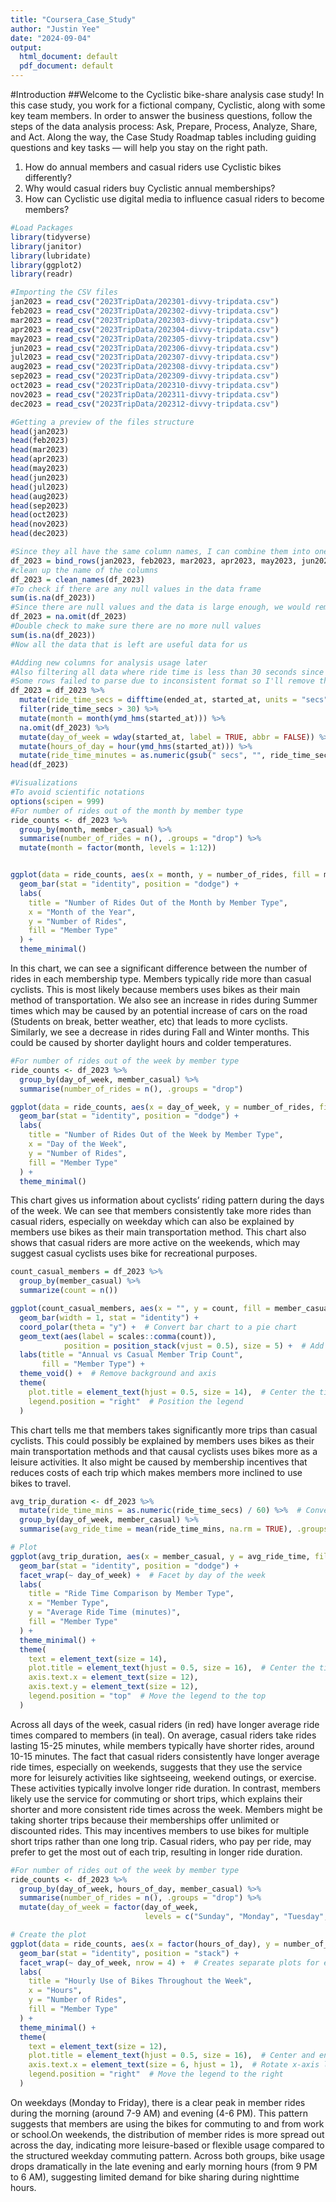 ---
title: "Coursera_Case_Study"
author: "Justin Yee"
date: "2024-09-04"
output:
  html_document: default
  pdf_document: default
---
#Introduction
##Welcome to the Cyclistic bike-share analysis case study! In this case study, you work for a fictional company, Cyclistic, along with some key team members. In order to answer the business questions, follow the steps of the data analysis process: Ask, Prepare, Process, Analyze, Share, and Act. Along the way, the Case Study Roadmap tables including guiding questions and key tasks — will help you stay on the right path.

1. How do annual members and casual riders use Cyclistic bikes differently?
2. Why would casual riders buy Cyclistic annual memberships?
3. How can Cyclistic use digital media to influence casual riders to become members?
```{r include=TRUE, results='hide'}
#Load Packages
library(tidyverse)
library(janitor)
library(lubridate)
library(ggplot2)
library(readr)
```

```{r include=TRUE, results='hide'}
#Importing the CSV files
jan2023 = read_csv("2023TripData/202301-divvy-tripdata.csv")
feb2023 = read_csv("2023TripData/202302-divvy-tripdata.csv")
mar2023 = read_csv("2023TripData/202303-divvy-tripdata.csv")
apr2023 = read_csv("2023TripData/202304-divvy-tripdata.csv")
may2023 = read_csv("2023TripData/202305-divvy-tripdata.csv")
jun2023 = read_csv("2023TripData/202306-divvy-tripdata.csv")
jul2023 = read_csv("2023TripData/202307-divvy-tripdata.csv")
aug2023 = read_csv("2023TripData/202308-divvy-tripdata.csv")
sep2023 = read_csv("2023TripData/202309-divvy-tripdata.csv")
oct2023 = read_csv("2023TripData/202310-divvy-tripdata.csv")
nov2023 = read_csv("2023TripData/202311-divvy-tripdata.csv")
dec2023 = read_csv("2023TripData/202312-divvy-tripdata.csv")
```

```{r include=TRUE, results='hide'}
#Getting a preview of the files structure
head(jan2023)
head(feb2023)
head(mar2023)
head(apr2023)
head(may2023)
head(jun2023)
head(jul2023)
head(aug2023)
head(sep2023)
head(oct2023)
head(nov2023)
head(dec2023)
```

```{r}
#Since they all have the same column names, I can combine them into one date frame
df_2023 = bind_rows(jan2023, feb2023, mar2023, apr2023, may2023, jun2023, jul2023, aug2023, sep2023, oct2023, nov2023, dec2023)
#clean up the name of the columns
df_2023 = clean_names(df_2023)
#To check if there are any null values in the data frame
sum(is.na(df_2023))
#Since there are null values and the data is large enough, we would remove them
df_2023 = na.omit(df_2023)
#Double check to make sure there are no more null values
sum(is.na(df_2023))
#Now all the data that is left are useful data for us
```

```{r, echo=TRUE, warning=FALSE}
#Adding new columns for analysis usage later
#Also filtering all data where ride time is less than 30 seconds since it may be #invalid data
#Some rows failed to parse due to inconsistent format so I'll remove them
df_2023 = df_2023 %>%
  mutate(ride_time_secs = difftime(ended_at, started_at, units = "secs")) %>%
  filter(ride_time_secs > 30) %>%
  mutate(month = month(ymd_hms(started_at))) %>%
  na.omit(df_2023) %>%
  mutate(day_of_week = wday(started_at, label = TRUE, abbr = FALSE)) %>%
  mutate(hours_of_day = hour(ymd_hms(started_at))) %>%
  mutate(ride_time_minutes = as.numeric(gsub(" secs", "", ride_time_secs)) / 60)
head(df_2023)
```

```{r}
#Visualizations
#To avoid scientific notations
options(scipen = 999)
#For number of rides out of the month by member type
ride_counts <- df_2023 %>%
  group_by(month, member_casual) %>%
  summarise(number_of_rides = n(), .groups = "drop") %>%
  mutate(month = factor(month, levels = 1:12))


ggplot(data = ride_counts, aes(x = month, y = number_of_rides, fill = member_casual)) +
  geom_bar(stat = "identity", position = "dodge") +
  labs(
    title = "Number of Rides Out of the Month by Member Type",
    x = "Month of the Year",
    y = "Number of Rides",
    fill = "Member Type"
  ) + 
  theme_minimal()
```

In this chart, we can see a significant difference between the number of rides in each 
membership type. Members typically ride more than casual cyclists. This is most likely 
because members uses bikes as their main method of transportation. We also see an increase 
in rides during Summer times which may be caused by an potential increase of cars on the 
road (Students on break, better weather, etc) that leads to more cyclists. Similarly, we 
see a decrease in rides during Fall and Winter months. This could be caused by shorter 
daylight hours and colder temperatures. 

```{r}
#For number of rides out of the week by member type
ride_counts <- df_2023 %>%
  group_by(day_of_week, member_casual) %>%
  summarise(number_of_rides = n(), .groups = "drop")

ggplot(data = ride_counts, aes(x = day_of_week, y = number_of_rides, fill = member_casual)) + 
  geom_bar(stat = "identity", position = "dodge") +
  labs(
    title = "Number of Rides Out of the Week by Member Type",
    x = "Day of the Week",
    y = "Number of Rides",
    fill = "Member Type"
  ) + 
  theme_minimal()
```

This chart gives us information about cyclists' riding pattern during the days of the week. 
We can see that members consistently take more rides than casual riders, especially on weekday
which can also be explained by members use bikes as their main transportation method. This 
chart also shows that casual riders are more active on the weekends, which may suggest 
casual cyclists uses bike for recreational purposes. 

```{r} 
count_casual_members = df_2023 %>%
  group_by(member_casual) %>%
  summarize(count = n())

ggplot(count_casual_members, aes(x = "", y = count, fill = member_casual)) +
  geom_bar(width = 1, stat = "identity") +
  coord_polar(theta = "y") +  # Convert bar chart to a pie chart
  geom_text(aes(label = scales::comma(count)), 
            position = position_stack(vjust = 0.5), size = 5) +  # Add labels to the pie chart
  labs(title = "Annual vs Casual Member Trip Count", 
       fill = "Member Type") +
  theme_void() +  # Remove background and axis
  theme(
    plot.title = element_text(hjust = 0.5, size = 14),  # Center the title
    legend.position = "right"  # Position the legend
  )
```

This chart tells me that members takes significantly more trips than casual cyclists. This 
could possibly be explained by members uses bikes as their main transportation methods and 
that causal cyclists uses bikes more as a leisure activities. It also might be caused by 
membership incentives that reduces costs of each trip which makes members more inclined to 
use bikes to travel.
```{r}
avg_trip_duration <- df_2023 %>%
  mutate(ride_time_mins = as.numeric(ride_time_secs) / 60) %>%  # Convert seconds to minutes
  group_by(day_of_week, member_casual) %>%
  summarise(avg_ride_time = mean(ride_time_mins, na.rm = TRUE), .groups = "drop")

# Plot
ggplot(avg_trip_duration, aes(x = member_casual, y = avg_ride_time, fill = member_casual)) +
  geom_bar(stat = "identity", position = "dodge") +
  facet_wrap(~ day_of_week) +  # Facet by day of the week
  labs(
    title = "Ride Time Comparison by Member Type",
    x = "Member Type",
    y = "Average Ride Time (minutes)",
    fill = "Member Type"
  ) +
  theme_minimal() +
  theme(
    text = element_text(size = 14),
    plot.title = element_text(hjust = 0.5, size = 16),  # Center the title and increase size
    axis.text.x = element_text(size = 12),
    axis.text.y = element_text(size = 12),
    legend.position = "top"  # Move the legend to the top
  )
```

Across all days of the week, casual riders (in red) have longer average ride times compared 
to members (in teal). On average, casual riders take rides lasting 15-25 minutes, while 
members typically have shorter rides, around 10-15 minutes. The fact that casual 
riders consistently have longer average ride times, especially on weekends, suggests that they 
use the service more for leisurely activities like sightseeing, weekend outings, or exercise. 
These activities typically involve longer ride duration. In contrast, members likely use 
the service for commuting or short trips, which explains their shorter and more consistent 
ride times across the week. Members might be taking shorter trips because their memberships 
offer unlimited or discounted rides. This may incentives members to use bikes for multiple 
short trips rather than one long trip. Casual riders, who pay per ride, may prefer to get the 
most out of each trip, resulting in longer ride duration.
```{r}
#For number of rides out of the week by member type
ride_counts <- df_2023 %>%
  group_by(day_of_week, hours_of_day, member_casual) %>%
  summarise(number_of_rides = n(), .groups = "drop") %>%
  mutate(day_of_week = factor(day_of_week, 
                              levels = c("Sunday", "Monday", "Tuesday", "Wednesday", "Thursday", "Friday", "Saturday")))

# Create the plot
ggplot(data = ride_counts, aes(x = factor(hours_of_day), y = number_of_rides, fill = member_casual)) +
  geom_bar(stat = "identity", position = "stack") +
  facet_wrap(~ day_of_week, nrow = 4) +  # Creates separate plots for each day of the week
  labs(
    title = "Hourly Use of Bikes Throughout the Week",
    x = "Hours",
    y = "Number of Rides",
    fill = "Member Type"
  ) +
  theme_minimal() +
  theme(
    text = element_text(size = 12),
    plot.title = element_text(hjust = 0.5, size = 16),  # Center and enlarge title
    axis.text.x = element_text(size = 6, hjust = 1),  # Rotate x-axis labels
    legend.position = "right"  # Move the legend to the right
  )
```

On weekdays (Monday to Friday), there is a clear peak in member rides during the morning 
(around 7-9 AM) and evening (4-6 PM). This pattern suggests that members are using the bikes 
for commuting to and from work or school.On weekends, the distribution of member rides is 
more spread out across the day, indicating more leisure-based or flexible usage compared to 
the structured weekday commuting pattern. Across both groups, bike usage drops dramatically in 
the late evening and early morning hours (from 9 PM to 6 AM), suggesting limited demand for 
bike sharing during nighttime hours.